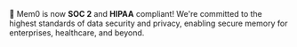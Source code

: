 <Note type="info">
  🔐 Mem0 is now <strong>SOC 2</strong> and <strong>HIPAA</strong> compliant! We're committed to the highest standards of data security and privacy, enabling secure memory for enterprises, healthcare, and beyond.
</Note>
